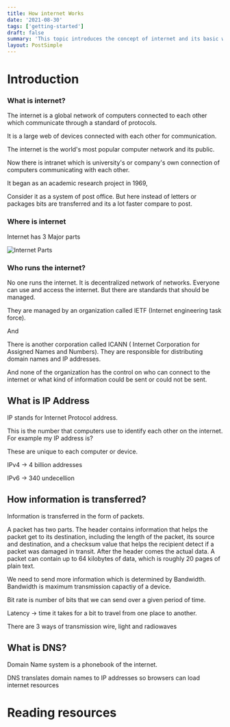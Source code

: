 ```yaml
---
title: How internet Works
date: '2021-08-30'
tags: ['getting-started']
draft: false
summary: 'This topic introduces the concept of internet and its basic working. The lecture is important to start with the web development'
layout: PostSimple
---
```


# Introduction

### What is internet?

The internet is a global network of computers connected to each other which communicate through a standard of protocols.

It is a large web of devices connected with each other for communication.

The internet is the world's most popular computer network and its public.

Now there is intranet which is university's or company's own connection of computers communicating with each other.

It began as an academic research project in 1969,

Consider it as a system of post office. But here instead of letters or packages bits are transferred and its a lot faster compare to post.

### Where is internet

Internet has 3 Major parts

![Internet Parts](/static/images/internet-parts.png)

### Who runs the internet?

No one runs the internet. It is decentralized network of networks. Everyone can use and access the internet. But there are standards that should be managed.

They are managed by an organization called IETF (Internet engineering task force).

And

There is another corporation called ICANN ( Internet Corporation for Assigned Names and Numbers). They are responsible for distributing domain names and IP addresses.

And none of the organization has the control on who can connect to the internet or what kind of information could be sent or could not be sent.

## What is IP Address

IP stands for Internet Protocol address.

This is the number that computers use to identify each other on the internet. For example my IP address is?

These are unique to each computer or device.

IPv4 -> 4 billion addresses

IPv6 -> 340 undecellion

## How information is transferred?

Information is transferred in the form of packets.

A packet has two parts.
The header contains information that helps the packet get to its destination, including the length of the packet, its source and destination, and a checksum value that helps the recipient detect if a packet was damaged in transit. After the header comes the actual data.
A packet can contain up to 64 kilobytes of data, which is roughly 20 pages of plain text.

We need to send more information which is determined by Bandwidth. Bandwidth is maximum transmission capactiy of a device.

Bit rate is number of bits that we can send over a given period of time.

Latency -> time it takes for a bit to travel from one place to another.

There are 3 ways of transmission wire, light and radiowaves

## What is DNS?

Domain Name system is a phonebook of the internet.

DNS translates domain names to IP addresses so browsers can load internet resources

# Reading resources
